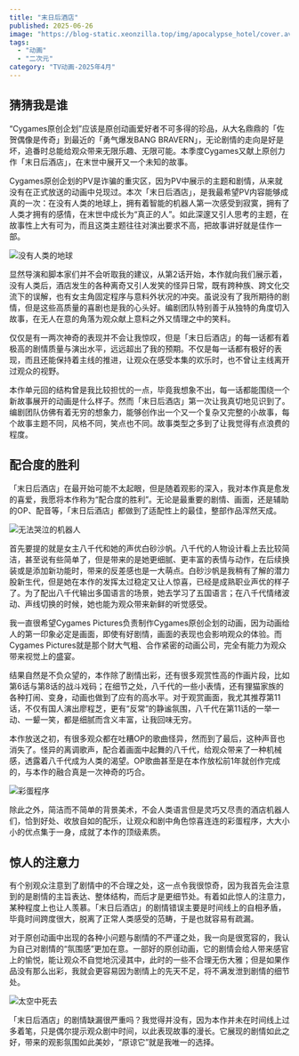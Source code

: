 ```yaml
---
title: "末日后酒店"
published: 2025-06-26
image: "https://blog-static.xeonzilla.top/img/apocalypse_hotel/cover.avif"
tags: 
  - "动画"
  - "二次元"
category: "TV动画-2025年4月"
---
```

## 猜猜我是谁
“Cygames原创企划”应该是原创动画爱好者不可多得的珍品，从大名鼎鼎的「佐贺偶像是传奇」到最近的「勇气爆发BANG BRAVERN」，无论剧情的走向是好是坏，追番时总能给观众带来无限乐趣、无限可能。本季度Cygames又献上原创力作「末日后酒店」，在末世中展开又一个未知的故事。

Cygames原创企划的PV是诈骗的重灾区，因为PV中展示的主题和剧情，从来就没有在正式放送的动画中兑现过。本次「末日后酒店」，是我最希望PV内容能够成真的一次：在没有人类的地球上，拥有着智能的机器人第一次感受到寂寞，拥有了人类才拥有的感情，在末世中成长为“真正的人”。如此深邃又引人思考的主题，在故事性上大有可为，而且这类主题往往对演出要求不高，把故事讲好就是佳作一部。

![没有人类的地球](https://blog-static.xeonzilla.top/img/apocalypse_hotel/01.avif "没有人类的地球")

显然导演和脚本家们并不会听取我的建议，从第2话开始，本作就向我们展示着，没有人类后，酒店发生的各种离奇又引人发笑的怪异日常，既有跨种族、跨文化交流下的误解，也有女主角固定程序与意料外状况的冲突。虽说没有了我所期待的剧情，但是这些高质量的喜剧也是我的心头好。编剧团队特别善于从独特的角度切入故事，在无人在意的角落为观众献上意料之外又情理之中的笑料。

仅仅是有一两次神奇的表现并不会让我惊叹，但是「末日后酒店」的每一话都有着极高的剧情质量与演出水平，远远超出了我的预期。不仅是每一话都有极好的表现，而且还能保持着主线的推进，让观众在感受本集的欢乐时，也不曾让主线离开过观众的视野。

本作单元回的结构曾是我比较担忧的一点，毕竟我想象不出，每一话都能围绕一个新故事展开的动画是什么样子。然而「末日后酒店」第一次让我真切地见识到了。编剧团队仿佛有着无穷的想象力，能够创作出一个又一个复杂又完整的小故事，每个故事主题不同，风格不同，笑点也不同。故事类型之多到了让我觉得有点浪费的程度。

## 配合度的胜利
「末日后酒店」在最开始可能不太起眼，但是随着观影的深入，我对本作真是愈发的喜爱，我愿将本作称为“配合度的胜利”。无论是最重要的剧情、画面，还是辅助的OP、配音等，「末日后酒店」都做到了适配性上的最佳，整部作品浑然天成。

![无法哭泣的机器人](https://blog-static.xeonzilla.top/img/apocalypse_hotel/02.avif "无法哭泣的机器人")

首先要提的就是女主八千代和她的声优白砂沙帆。八千代的人物设计看上去比较简洁，甚至说有些简单了，但是带来的是她更细腻、更丰富的表情与动作，在后续换装或是添加新功能时，带来的反差感也是一大萌点。白砂沙帆是我稍有了解的潜力股新生代，但是她在本作的发挥太过稳定又让人惊喜，已经是成熟职业声优的样子了。为了配出八千代输出多国语言的场景，她去学习了五国语言；在八千代情绪波动、声线切换的时候，她也能为观众带来新鲜的听觉感受。

我一直很希望Cygames Pictures负责制作Cygames原创企划的动画，因为动画给人的第一印象必定是画面，即使有好剧情，画面的表现也会影响观众的体验。而Cygames Pictures就是那个财大气粗、合作紧密的动画公司，完全有能力为观众带来视觉上的盛宴。

结果自然是不负众望的，本作除了剧情出彩，还有很多观赏性高的作画片段，比如第6话与第8话的战斗戏码；在细节之处，八千代的一些小表情，还有狸猫家族的各种打闹、变身，动画也做到了应有的高水平。对于观赏画面，我尤其推荐第11话，不仅有国人演出廖程芝，更有“反常”的静谧氛围，八千代在第11话的一举一动、一颦一笑，都是细腻而含义丰富，让我回味无穷。

本作放送之初，有很多观众都在吐糟OP的歌曲怪异，然而到了最后，这种声音也消失了。怪异的离调歌声，配合着画面中起舞的八千代，给观众带来了一种机械感，透露着八千代成为人类的渴望。OP歌曲甚至是在本作放松前1年就创作完成的，与本作的融合真是一次神奇的巧合。

![彩蛋程序](https://blog-static.xeonzilla.top/img/apocalypse_hotel/03.avif "彩蛋程序")

除此之外，简洁而不简单的背景美术，不会人类语言但是灵巧又尽责的酒店机器人们，恰到好处、收放自如的配乐，让观众和剧中角色惊喜连连的彩蛋程序，大大小小的优点集于一身，成就了本作的顶级素质。

## 惊人的注意力
有个别观众注意到了剧情中的不合理之处，这一点令我很惊奇，因为我首先会注意到的是剧情的主旨表达、整体结构，而后才是更细节处。有着如此惊人的注意力，某种程度上也让人羡慕。「末日后酒店」的剧情错误主要是时间线上的自相矛盾，毕竟时间跨度很大，脱离了正常人类感受的范畴，于是也就容易有疏漏。

对于原创动画中出现的各种小问题与剧情的不严谨之处，我一向是很宽容的，我认为自己对剧情的“氛围感”更加在意。一部好的原创动画，它的剧情会给人带来感官上的愉悦，能让观众不自觉地沉浸其中，此时的一些不合理无伤大雅；但是如果作品没有那么出彩，我就会更容易因为剧情上的先天不足，将不满发泄到剧情的细节处。

![太空中死去](https://blog-static.xeonzilla.top/img/apocalypse_hotel/04.avif "太空中死去")

「末日后酒店」的剧情缺漏很严重吗？我觉得并没有，因为本作并未在时间线上过多着笔，只是偶尔提示观众剧中时间，以此表现故事的漫长。它展现的剧情如此之好，带来的观影氛围如此美妙，“原谅它”就是我唯一的选择。